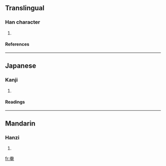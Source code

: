 ==Translingual==
===Han character===
{{Han char|rn=37|rad=大|as=07|sn=10|four=|canj=戈大中山 (IKLU), X戈大中山 (XIKLU)}}
# {{defn|Han|sort=大07}}
====References====
{{Han ref|kx=0252.090|dkj=05929|dj=0514.040|hdz=10387.140|uh=5959|ud=22873}}
----
==Japanese==
===Kanji===
{{ja-kanji|grade=|rs=大07}}
# {{defn|Japanese}} 
====Readings====
{{ja-readings|on=[[ほん]] (hon)|kun=}}
----
==Mandarin==
===Hanzi===
{{cmn-hanzi|pin=[[běn]] ([[ben3]]), [[xí]] ([[xi2]])|wg=pen<sup>3</sup>, hsi<sup>2</sup>}}
# {{defn|Mandarin}}

[[fr:奙]]